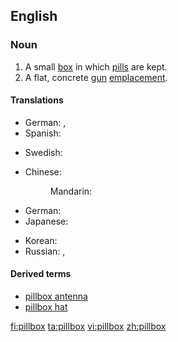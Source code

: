 ==English==

===Noun===
{{wikipedia}}
{{en-noun|es}}

# A small [[box]] in which [[pill]]s are kept.
# A flat, concrete [[gun]] [[emplacement]].

====Translations====
{{trans-top|box for pills}}
* German: {{t|de|Pillendose|f}}, {{t|de|Pillenschachtel|f}}
* Spanish: {{t|es|pastillero}}
{{trans-mid}}
* Swedish: {{t|sv|pillerdosa|c}}
{{trans-bottom}}

{{trans-top|gun emplacement}}
* Chinese:
*: Mandarin: {{t|zh|碉堡|tr=diāobǎo|sc=Hani}}
* German: {{t+|de|Bunker|m}}
* Japanese: {{t|ja|トーチカ|tr=tōchika|sc=Jpan}}
{{trans-mid}}
* Korean: {{t|ko|토치카|tr=tochika|sc=Kore}}
* Russian: {{t|ru|ДОТ|m|tr=DOT|sc=Cyrl}}, {{t|ru|долговременная огневая точка|f|tr=dolgovrémennaja ognevája tóčka|sc=Cyrl}}
{{trans-bottom}}

====Derived terms====
* [[pillbox antenna]]
* [[pillbox hat]]

[[fi:pillbox]]
[[ta:pillbox]]
[[vi:pillbox]]
[[zh:pillbox]]